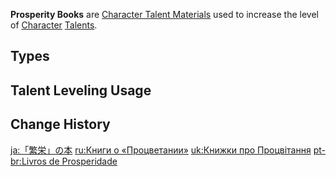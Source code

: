 {{Terminology Infobox
|image        = <gallery>
Item Teachings of Prosperity.png|Teachings
Item Guide to Prosperity.png|Guide
Item Philosophies of Prosperity.png|Philosophies
</gallery>
|type         = Item Groups
|type2        = Character Talent Materials
|type3        = Talent Books
|type4        = Talent Book Groups
|day1         = Monday
|day2         = Thursday
|day3         = Sunday
|source1      = Taishan Mansion
}}
'''Prosperity Books''' are [[Character Talent Material]]s used to increase the level of [[Character]] [[Talents]].

==Types==
{{Material Quality
|2=Teachings of Prosperity
|3=Guide to Prosperity
|4=Philosophies of Prosperity
}}

==Talent Leveling Usage==
{{Talent Leveling Usage|item=Teachings of Prosperity|item2=Guide to Prosperity|item3=Philosophies of Prosperity|or=yes}}

==Change History==
{{Change History|1.0}}
[[Category:Prosperity Books| ]]

[[ja:「繁栄」の本]]
[[ru:Книги о «Процветании»]]
[[uk:Книжки про Процвітання]]
[[pt-br:Livros de Prosperidade]]
